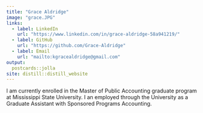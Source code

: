 ```yaml
---
title: "Grace Aldridge"
image: "grace.JPG"
links:
  - label: LinkedIn
    url: "https://www.linkedin.com/in/grace-aldridge-58a941219/"
  - label: GitHub
    url: "https://github.com/Grace-Aldridge"
  - label: Email
    url: "mailto:kgracealdridge@gmail.com"
output:
  postcards::jolla
site: distill::distill_website
---
```

 
I am currently enrolled in the Master of Public Accounting graduate program at Mississippi State University. I an employed through the University as a Graduate Assistant with Sponsored Programs Accounting.
